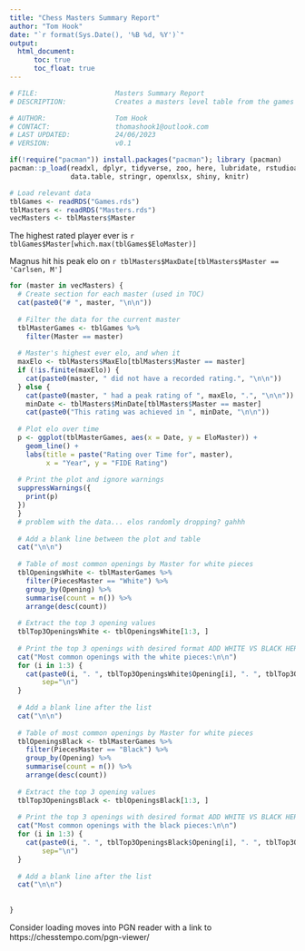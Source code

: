 ```yaml
---
title: "Chess Masters Summary Report"
author: "Tom Hook"
date: "`r format(Sys.Date(), '%B %d, %Y')`"
output: 
  html_document:
      toc: true
      toc_float: true
---
```


```r
# FILE:                   Masters Summary Report
# DESCRIPTION:            Creates a masters level table from the games data.

# AUTHOR:                 Tom Hook
# CONTACT:                thomashook1@outlook.com
# LAST UPDATED:           24/06/2023
# VERSION:                v0.1    
```

```r
if(!require("pacman")) install.packages("pacman"); library (pacman)
pacman::p_load(readxl, dplyr, tidyverse, zoo, here, lubridate, rstudioapi, tidyr, 
               data.table, stringr, openxlsx, shiny, knitr)
```

```r
# Load relevant data
tblGames <- readRDS("Games.rds")
tblMasters <- readRDS("Masters.rds")
vecMasters <- tblMasters$Master
```

The highest rated player ever is `r tblGames$Master[which.max(tblGames$EloMaster)]`

Magnus hit his peak elo on `r tblMasters$MaxDate[tblMasters$Master == 'Carlsen, M']`

```r
for (master in vecMasters) {
  # Create section for each master (used in TOC)
  cat(paste0("# ", master, "\n\n"))
  
  # Filter the data for the current master
  tblMasterGames <- tblGames %>%
    filter(Master == master)
  
  # Master's highest ever elo, and when it   
  maxElo <- tblMasters$MaxElo[tblMasters$Master == master]
  if (!is.finite(maxElo)) {
    cat(paste0(master, " did not have a recorded rating.", "\n\n")) 
  } else {
    cat(paste0(master, " had a peak rating of ", maxElo, ".", "\n\n"))
    minDate <- tblMasters$MinDate[tblMasters$Master == master]
    cat(paste0("This rating was achieved in ", minDate, "\n\n"))
    
  # Plot elo over time
  p <- ggplot(tblMasterGames, aes(x = Date, y = EloMaster)) +
    geom_line() +
    labs(title = paste("Rating over Time for", master),
         x = "Year", y = "FIDE Rating")
  
  # Print the plot and ignore warnings
  suppressWarnings({
    print(p)
  })
  }
  # problem with the data... elos randomly dropping? gahhh
  
  # Add a blank line between the plot and table
  cat("\n\n")
  
  # Table of most common openings by Master for white pieces
  tblOpeningsWhite <- tblMasterGames %>%
    filter(PiecesMaster == "White") %>%
    group_by(Opening) %>%
    summarise(count = n()) %>%
    arrange(desc(count))
  
  # Extract the top 3 opening values
  tblTop3OpeningsWhite <- tblOpeningsWhite[1:3, ]
  
  # Print the top 3 openings with desired format ADD WHITE VS BLACK HERE
  cat("Most common openings with the white pieces:\n\n")
  for (i in 1:3) {
    cat(paste0(i, ". ", tblTop3OpeningsWhite$Opening[i], ". ", tblTop3OpeningsWhite$count[i], " times.", "\n"), 
        sep="\n")
  }
  
  # Add a blank line after the list
  cat("\n\n")
  
  # Table of most common openings by Master for white pieces
  tblOpeningsBlack <- tblMasterGames %>%
    filter(PiecesMaster == "Black") %>%
    group_by(Opening) %>%
    summarise(count = n()) %>%
    arrange(desc(count))
  
  # Extract the top 3 opening values
  tblTop3OpeningsBlack <- tblOpeningsBlack[1:3, ]
  
  # Print the top 3 openings with desired format ADD WHITE VS BLACK HERE
  cat("Most common openings with the black pieces:\n\n")
  for (i in 1:3) {
    cat(paste0(i, ". ", tblTop3OpeningsBlack$Opening[i], ". ", tblTop3OpeningsBlack$count[i], " times.", "\n"), 
        sep="\n")
  }
  
  # Add a blank line after the list
  cat("\n\n")
  
  
}
```

Consider loading moves into PGN reader with a link to https://chesstempo.com/pgn-viewer/                   
                   
